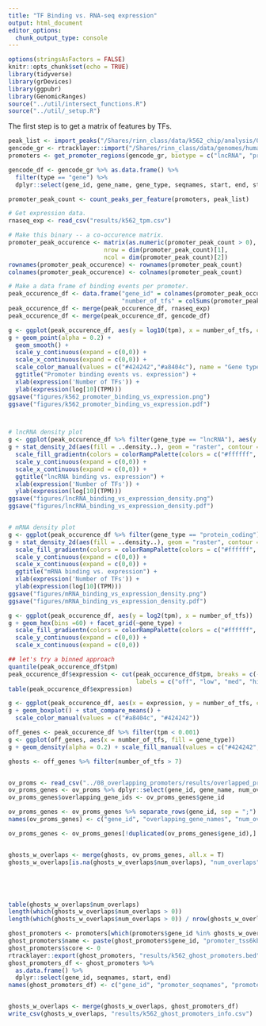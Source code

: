 ```yaml
---
title: "TF Binding vs. RNA-seq expression"
output: html_document
editor_options: 
  chunk_output_type: console
---
```


```r
options(stringsAsFactors = FALSE)
knitr::opts_chunk$set(echo = TRUE)
library(tidyverse)
library(grDevices)
library(ggpubr)
library(GenomicRanges)
source("../util/intersect_functions.R")
source("../util/_setup.R")
```


The first step is to get a matrix of features by TFs.

```r
peak_list <- import_peaks("/Shares/rinn_class/data/k562_chip/analysis/00_consensus_peaks/results/")
gencode_gr <- rtracklayer::import("/Shares/rinn_class/data/genomes/human/gencode/v32/gencode.v32.annotation.gtf")
promoters <- get_promoter_regions(gencode_gr, biotype = c("lncRNA", "protein_coding"))

gencode_df <- gencode_gr %>% as.data.frame() %>%
  filter(type == "gene") %>%
  dplyr::select(gene_id, gene_name, gene_type, seqnames, start, end, strand)

promoter_peak_count <- count_peaks_per_feature(promoters, peak_list)

# Get expression data.
rnaseq_exp <- read_csv("results/k562_tpm.csv")
```


```r
# Make this binary -- a co-occurence matrix.
promoter_peak_occurence <- matrix(as.numeric(promoter_peak_count > 0), 
                           nrow = dim(promoter_peak_count)[1],
                           ncol = dim(promoter_peak_count)[2])
rownames(promoter_peak_occurence) <- rownames(promoter_peak_count)
colnames(promoter_peak_occurence) <- colnames(promoter_peak_count)
```

```r
# Make a data frame of binding events per promoter.
peak_occurence_df <- data.frame("gene_id" = colnames(promoter_peak_occurence),
                                "number_of_tfs" = colSums(promoter_peak_occurence))
peak_occurence_df <- merge(peak_occurence_df, rnaseq_exp)
peak_occurence_df <- merge(peak_occurence_df, gencode_df)
```


```r
g <- ggplot(peak_occurence_df, aes(y = log10(tpm), x = number_of_tfs, color = gene_type))
g + geom_point(alpha = 0.2) + 
  geom_smooth() + 
  scale_y_continuous(expand = c(0,0)) + 
  scale_x_continuous(expand = c(0,0)) + 
  scale_color_manual(values = c("#424242","#a8404c"), name = "Gene type") + 
  ggtitle("Promoter binding events vs. expression") + 
  xlab(expression('Number of TFs')) +
  ylab(expression(log[10](TPM)))
ggsave("figures/k562_promoter_binding_vs_expression.png")
ggsave("figures/k562_promoter_binding_vs_expression.pdf")



# lncRNA density plot
g <- ggplot(peak_occurence_df %>% filter(gene_type == "lncRNA"), aes(y = log10(tpm), x = number_of_tfs, color = gene_type))
g + stat_density_2d(aes(fill = ..density..), geom = "raster", contour = FALSE, n = 500) + 
  scale_fill_gradientn(colors = colorRampPalette(colors = c("#ffffff", "#a8404c"))(100)) + 
  scale_y_continuous(expand = c(0,0)) + 
  scale_x_continuous(expand = c(0,0)) + 
  ggtitle("lncRNA binding vs. expression") + 
  xlab(expression('Number of TFs')) +
  ylab(expression(log[10](TPM)))
ggsave("figures/lncRNA_binding_vs_expression_density.png")
ggsave("figures/lncRNA_binding_vs_expression_density.pdf")


# mRNA density plot
g <- ggplot(peak_occurence_df %>% filter(gene_type == "protein_coding"), aes(y = log10(tpm), x = number_of_tfs, color = gene_type))
g + stat_density_2d(aes(fill = ..density..), geom = "raster", contour = FALSE, n = 500) + 
  scale_fill_gradientn(colors = colorRampPalette(colors = c("#ffffff", "#a8404c"))(100)) + 
  scale_y_continuous(expand = c(0,0)) + 
  scale_x_continuous(expand = c(0,0)) + 
  ggtitle("mRNA binding vs. expression") + 
  xlab(expression('Number of TFs')) +
  ylab(expression(log[10](TPM)))
ggsave("figures/mRNA_binding_vs_expression_density.png")
ggsave("figures/mRNA_binding_vs_expression_density.pdf")

g <- ggplot(peak_occurence_df, aes(y = log2(tpm), x = number_of_tfs))
g + geom_hex(bins =60) + facet_grid(~gene_type) + 
  scale_fill_gradientn(colors = colorRampPalette(colors = c("#ffffff", "#a8404c"))(100)) + 
  scale_y_continuous(expand = c(0,0)) + 
  scale_x_continuous(expand = c(0,0))
```


```r
## let's try a binned approach
quantile(peak_occurence_df$tpm)
peak_occurence_df$expression <- cut(peak_occurence_df$tpm, breaks = c(-1, 0.001, 0.137, 3, 5000),
                                    labels = c("off", "low", "med", "high"))
table(peak_occurence_df$expression)

g <- ggplot(peak_occurence_df, aes(x = expression, y = number_of_tfs, color = gene_type))
g + geom_boxplot() + stat_compare_means() + 
  scale_color_manual(values = c("#a8404c", "#424242"))  
```


```r
off_genes <- peak_occurence_df %>% filter(tpm < 0.001)
g <- ggplot(off_genes, aes(x = number_of_tfs, fill = gene_type))
g + geom_density(alpha = 0.2) + scale_fill_manual(values = c("#424242","#a8404c")) 
```

```r
ghosts <- off_genes %>% filter(number_of_tfs > 7)


ov_proms <- read_csv("../08_overlapping_promoters/results/overlapped_promoter_regions.csv")
ov_proms_genes <- ov_proms %>% dplyr::select(gene_id, gene_name, num_overlaps, gene_type, gene_strands)
ov_proms_genes$overlapping_gene_ids <- ov_proms_genes$gene_id

ov_proms_genes <- ov_proms_genes %>% separate_rows(gene_id, sep = ";")
names(ov_proms_genes) <- c("gene_id", "overlapping_gene_names", "num_overlaps", "overlapping_gene_types", "overlapping_gene_strands", "overlapping_gene_ids")

ov_proms_genes <- ov_proms_genes[!duplicated(ov_proms_genes$gene_id),]


ghosts_w_overlaps <- merge(ghosts, ov_proms_genes, all.x = T)
ghosts_w_overlaps[is.na(ghosts_w_overlaps$num_overlaps), "num_overlaps"] <- 0





table(ghosts_w_overlaps$num_overlaps)
length(which(ghosts_w_overlaps$num_overlaps > 0))
length(which(ghosts_w_overlaps$num_overlaps > 0)) / nrow(ghosts_w_overlaps)

ghost_promoters <- promoters[which(promoters$gene_id %in% ghosts_w_overlaps$gene_id)]
ghost_promoters$name <- paste(ghost_promoters$gene_id, "promoter_tss6kb", sep = "_")
ghost_promoters$score <- 0
rtracklayer::export(ghost_promoters, "results/k562_ghost_promoters.bed")
ghost_promoters_df <- ghost_promoters %>% 
  as.data.frame() %>%
  dplyr::select(gene_id, seqnames, start, end)
names(ghost_promoters_df) <- c("gene_id", "promoter_seqnames", "promoter_start", "promoter_end")


ghosts_w_overlaps <- merge(ghosts_w_overlaps, ghost_promoters_df)
write_csv(ghosts_w_overlaps, "results/k562_ghost_promoters_info.csv")
```


